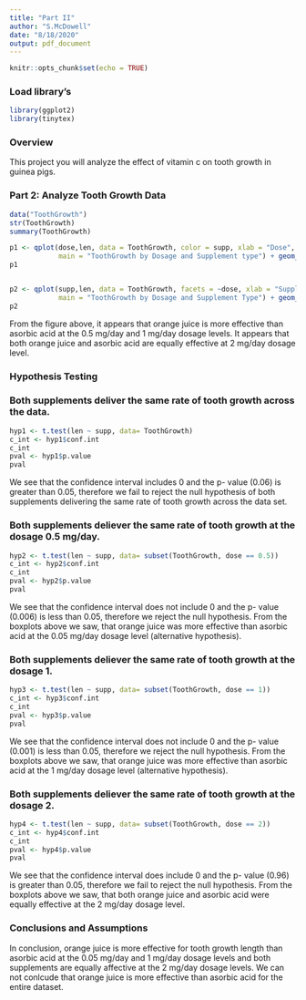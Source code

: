 ```yaml
---
title: "Part II"
author: "S.McDowell"
date: "8/18/2020"
output: pdf_document
---
```

```r
knitr::opts_chunk$set(echo = TRUE)
```

### Load library's
```r
library(ggplot2)
library(tinytex)
```

### Overview
This project you will analyze the effect of vitamin c on tooth growth in guinea pigs.

### Part 2: Analyze Tooth Growth Data
```r
data("ToothGrowth")
str(ToothGrowth)
summary(ToothGrowth)

p1 <- qplot(dose,len, data = ToothGrowth, color = supp, xlab = "Dose", ylab = "Length",
            main = "ToothGrowth by Dosage and Supplement type") + geom_smooth(method = lm)
p1


p2 <- qplot(supp,len, data = ToothGrowth, facets = ~dose, xlab = "Supplement Type", ylab = "Length",
            main = "ToothGrowth by Dosage and Supplement Type") + geom_boxplot(aes(fill=supp))
p2

```

From the figure above, it appears that orange juice is more effective than asorbic acid at the 0.5 mg/day and 1 mg/day dosage levels. It appears that both orange juice and asorbic acid are equally effective at 2 mg/day dosage level.


### Hypothesis Testing

### Both supplements deliver the same rate of tooth growth across the data.
```r
hyp1 <- t.test(len ~ supp, data= ToothGrowth)
c_int <- hyp1$conf.int
c_int 
pval <- hyp1$p.value
pval
```

We see that the confidence interval includes 0 and the p- value (0.06) is greater than 0.05, therefore we fail to reject the null hypothesis of both supplements delivering the same rate of tooth growth across the data set.


### Both supplements deliever the same rate of tooth growth at the dosage 0.5 mg/day.
```r
hyp2 <- t.test(len ~ supp, data= subset(ToothGrowth, dose == 0.5))
c_int <- hyp2$conf.int
c_int
pval <- hyp2$p.value
pval
```
We see that the confidence interval does not include 0 and the p- value (0.006) is less than 0.05, therefore we reject the null hypothesis. From the boxplots above we saw, that orange juice was more effective than asorbic acid at the 0.05 mg/day dosage level (alternative hypothesis).

### Both supplements deliever the same rate of tooth growth at the dosage 1.
```r
hyp3 <- t.test(len ~ supp, data= subset(ToothGrowth, dose == 1))
c_int <- hyp3$conf.int
c_int
pval <- hyp3$p.value
pval
```
We see that the confidence interval does not include 0 and the p- value (0.001) is less than 0.05, therefore we reject the null hypothesis. From the boxplots above we saw, that orange juice was more effective than asorbic acid at the 1 mg/day dosage level (alternative hypothesis).

### Both supplements deliever the same rate of tooth growth at the dosage 2.
```r
hyp4 <- t.test(len ~ supp, data= subset(ToothGrowth, dose == 2))
c_int <- hyp4$conf.int
c_int
pval <- hyp4$p.value
pval
```
We see that the confidence interval does include 0 and the p- value (0.96) is greater than 0.05, therefore we fail to reject the null hypothesis. From the boxplots above we saw, that both orange juice and asorbic acid were equally effective at the 2 mg/day dosage level.

### Conclusions and Assumptions
In conclusion, orange juice is more effective for tooth growth length than asorbic acid at the 0.05 mg/day and 1 mg/day dosage levels and both supplements are equally affective at the 2 mg/day dosage levels. We can not conlcude that orange juice is more effective than asorbic acid for the entire dataset.